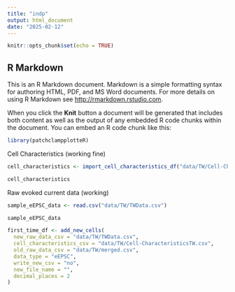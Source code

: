 ```yaml
---
title: "indp"
output: html_document
date: "2025-02-12"
---
```


```r
knitr::opts_chunk$set(echo = TRUE)
```

## R Markdown

This is an R Markdown document. Markdown is a simple formatting syntax for authoring HTML, PDF, and MS Word documents. For more details on using R Markdown see <http://rmarkdown.rstudio.com>.

When you click the **Knit** button a document will be generated that includes both content as well as the output of any embedded R code chunks within the document. You can embed an R code chunk like this:

```r
library(patchclampplotteR)
```

Cell Characteristics (working fine)
```r
cell_characteristics <- import_cell_characteristics_df("data/TW/Cell-CharacteristicsTW.csv")

cell_characteristics
```

Raw evoked current data (working)
```r
sample_eEPSC_data <- read.csv("data/TW/TWData.csv")

sample_eEPSC_data
```
```r
first_time_df <- add_new_cells(
  new_raw_data_csv = "data/TW/TWData.csv",
  cell_characteristics_csv = "data/TW/Cell-CharacteristicsTW.csv",
  old_raw_data_csv = "data/TW/merged.csv",
  data_type = "eEPSC",
  write_new_csv = "no",
  new_file_name = "",
  decimal_places = 2
)
```


